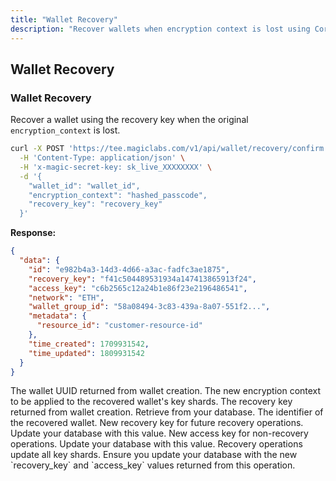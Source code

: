 ```yaml
---
title: "Wallet Recovery"
description: "Recover wallets when encryption context is lost using Core API"
---
```


## Wallet Recovery

### Wallet Recovery

Recover a wallet using the recovery key when the original `encryption_context` is lost.

```bash cURL icon="square-terminal"
curl -X POST 'https://tee.magiclabs.com/v1/api/wallet/recovery/confirm' \
  -H 'Content-Type: application/json' \
  -H 'x-magic-secret-key: sk_live_XXXXXXXX' \
  -d '{
    "wallet_id": "wallet_id",
    "encryption_context": "hashed_passcode",
    "recovery_key": "recovery_key"
  }'
```

**Response:**

```json
{
  "data": {
    "id": "e982b4a3-14d3-4d66-a3ac-fadfc3ae1875",
    "recovery_key": "f41c504489531934a147413865913f24",
    "access_key": "c6b2565c12a24b1e86f23e2196486541",
    "network": "ETH",
    "wallet_group_id": "58a08494-3c83-439a-8a07-551f2...",
    "metadata": {
      "resource_id": "customer-resource-id"
    },
    "time_created": 1709931542,
    "time_updated": 1809931542
  }
}
```

<ParamField body="wallet_id" type="string" required>
The wallet UUID returned from wallet creation.
</ParamField>

<ParamField body="encryption_context" type="string" required>
The new encryption context to be applied to the recovered wallet's key shards.
</ParamField>

<ParamField body="recovery_key" type="string" required>
The recovery key returned from wallet creation. Retrieve from your database.
</ParamField>

<ResponseField name="data.id" type="string">
The identifier of the recovered wallet.
</ResponseField>

<ResponseField name="data.recovery_key" type="string">
New recovery key for future recovery operations. Update your database with this value.
</ResponseField>

<ResponseField name="data.access_key" type="string">
New access key for non-recovery operations. Update your database with this value.
</ResponseField>

<Warning>
Recovery operations update all key shards. Ensure you update your database with the new `recovery_key` and `access_key` values returned from this operation.
</Warning>
